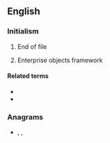 ==English==

===Initialism===
{{rfc-header|Initialism}}
{{head|en|initialism}}

# {{lb|en|computing}} End of file
# {{lb|en|computing}} Enterprise objects framework

====Related terms====
* {{l|en|BOF}}
* {{l|en|EOD}}

===Anagrams===
* {{l|en|foe}}, {{l|en|FoE}}, {{l|en|FOE}}